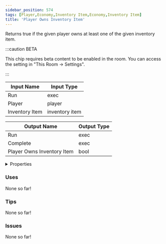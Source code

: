 ```yaml
---
sidebar_position: 574
tags: [Player,Economy,Inventory Item,Economy,Inventory Item]
title: 'Player Owns Inventory Item'
---
```


Returns true if the given player owns at least one of the given inventory item.

:::caution BETA

This chip requires beta content to be enabled in the room. You can access the setting in "This Room -> Settings".

:::


<EsbSvg />

| Input Name | Input Type |
|-----------|-----------|
| Run | exec |
| Player | player |
| Inventory Item | inventory item |

| Output Name | Output Type |
|-----------|-----------|
| Run | exec |
| Complete | exec |
| Player Owns Inventory Item | bool |


<details>
  <summary>Properties</summary>
  <div>
    <div>
    <table>
      <thead>
        <tr>
          <th>Is beta required?</th>
          <th>✅</th>
        </tr>
        <tr>
          <th>Is this chip a trolling risk?</th>
          <th>❌</th>
        </tr>
        <tr>
          <th>Is this chip a role assignment risk?</th>
          <th>❌</th>
        </tr>
        <tr>
          <th>Chip UUID</th>
          <th>68cc97a7-440a-450a-bf7f-b25091629c32</th>
        </tr>
      </thead>
    </table>
    </div>
  </div>
</details>

### Uses

None so far!

### Tips

None so far!

### Issues

None so far!